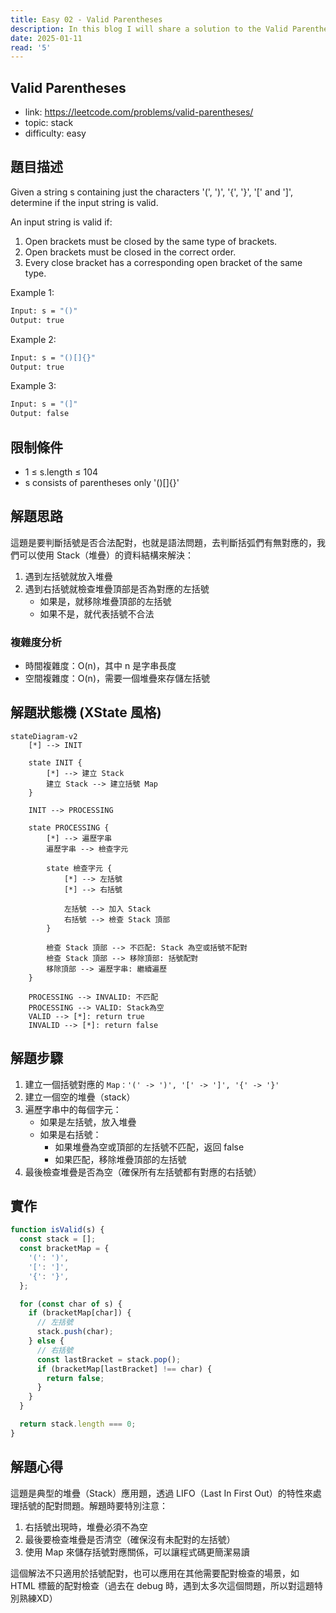 ```yaml
---
title: Easy 02 - Valid Parentheses
description: In this blog I will share a solution to the Valid Parentheses problem.
date: 2025-01-11
read: '5'
---
```

## Valid Parentheses

- link: https://leetcode.com/problems/valid-parentheses/
- topic: stack
- difficulty: easy

## 題目描述

Given a string s containing just the characters '(', ')', '{', '}', '[' and ']', determine if the input string is valid.

An input string is valid if:

1. Open brackets must be closed by the same type of brackets.
2. Open brackets must be closed in the correct order.
3. Every close bracket has a corresponding open bracket of the same type.

Example 1:

```bash
Input: s = "()"
Output: true
```

Example 2:

```bash
Input: s = "()[]{}"
Output: true
```

Example 3:

```bash
Input: s = "(]"
Output: false
```

## 限制條件

- 1 ≤ s.length ≤ 104
- s consists of parentheses only '()[]{}'

## 解題思路

這題是要判斷括號是否合法配對，也就是語法問題，去判斷括弧們有無對應的，我們可以使用 Stack（堆疊）的資料結構來解決：

1. 遇到左括號就放入堆疊
2. 遇到右括號就檢查堆疊頂部是否為對應的左括號
   - 如果是，就移除堆疊頂部的左括號
   - 如果不是，就代表括號不合法

### 複雜度分析

- 時間複雜度：O(n)，其中 n 是字串長度
- 空間複雜度：O(n)，需要一個堆疊來存儲左括號

## 解題狀態機 (XState 風格)

```mermaid
stateDiagram-v2
    [*] --> INIT

    state INIT {
        [*] --> 建立 Stack
        建立 Stack --> 建立括號 Map
    }

    INIT --> PROCESSING

    state PROCESSING {
        [*] --> 遍歷字串
        遍歷字串 --> 檢查字元

        state 檢查字元 {
            [*] --> 左括號
            [*] --> 右括號

            左括號 --> 加入 Stack
            右括號 --> 檢查 Stack 頂部
        }

        檢查 Stack 頂部 --> 不匹配: Stack 為空或括號不配對
        檢查 Stack 頂部 --> 移除頂部: 括號配對
        移除頂部 --> 遍歷字串: 繼續遍歷
    }

    PROCESSING --> INVALID: 不匹配
    PROCESSING --> VALID: Stack為空
    VALID --> [*]: return true
    INVALID --> [*]: return false
```

## 解題步驟

1. 建立一個括號對應的 `Map：'(' -> ')', '[' -> ']', '{' -> '}'`
2. 建立一個空的堆疊（stack）
3. 遍歷字串中的每個字元：
   - 如果是左括號，放入堆疊
   - 如果是右括號：
     - 如果堆疊為空或頂部的左括號不匹配，返回 false
     - 如果匹配，移除堆疊頂部的左括號
4. 最後檢查堆疊是否為空（確保所有左括號都有對應的右括號）

## 實作

```javascript
function isValid(s) {
  const stack = [];
  const bracketMap = {
    '(': ')',
    '[': ']',
    '{': '}',
  };

  for (const char of s) {
    if (bracketMap[char]) {
      // 左括號
      stack.push(char);
    } else {
      // 右括號
      const lastBracket = stack.pop();
      if (bracketMap[lastBracket] !== char) {
        return false;
      }
    }
  }

  return stack.length === 0;
}
```

## 解題心得

這題是典型的堆疊（Stack）應用題，透過 LIFO（Last In First Out）的特性來處理括號的配對問題。解題時要特別注意：

1. 右括號出現時，堆疊必須不為空
2. 最後要檢查堆疊是否清空（確保沒有未配對的左括號）
3. 使用 Map 來儲存括號對應關係，可以讓程式碼更簡潔易讀

這個解法不只適用於括號配對，也可以應用在其他需要配對檢查的場景，如 HTML 標籤的配對檢查（過去在 debug 時，遇到太多次這個問題，所以對這題特別熟練XD）

